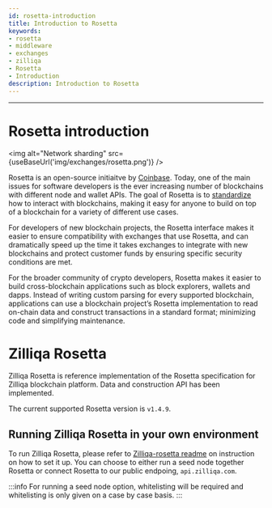 ```yaml
---
id: rosetta-introduction
title: Introduction to Rosetta
keywords: 
- rosetta
- middleware
- exchanges
- zilliqa
- Rosetta
- Introduction
description: Introduction to Rosetta
---
```


---

# Rosetta introduction

<img alt="Network sharding" src={useBaseUrl('img/exchanges/rosetta.png')} />

Rosetta is an open-source initiaitve by [Coinbase](https://blog.coinbase.com/introducing-rosetta-build-once-integrate-your-blockchain-everywhere-9b97d284f5b9). Today, one of the main issues for software developers is the ever increasing number of blockchains with different node and wallet APIs. The goal of Rosetta is to [standardize](https://github.com/coinbase/rosetta-specifications) how to interact with blockchains, making it easy for anyone to build on top of a blockchain for a variety of different use cases.

For developers of new blockchain projects, the Rosetta interface makes it easier to ensure compatibility with exchanges that use Rosetta, and can dramatically speed up the time it takes exchanges to integrate with new blockchains and protect customer funds by ensuring specific security conditions are met.

For the broader community of crypto developers, Rosetta makes it easier to build cross-blockchain applications such as block explorers, wallets and dapps. Instead of writing custom parsing for every supported blockchain, applications can use a blockchain project’s Rosetta implementation to read on-chain data and construct transactions in a standard format; minimizing code and simplifying maintenance.

# Zilliqa Rosetta

Zilliqa Rosetta is reference implementation of the Rosetta specification for Zilliqa blockchain platform. Data and construction API has been implemented. 

The current supported Rosetta version is `v1.4.9`.

## Running Zilliqa Rosetta in your own environment

To run Zilliqa Rosetta, please refer to [Zilliqa-rosetta readme](https://github.com/Zilliqa/zilliqa-rosetta) on instruction on how to set it up. You can choose to either run a seed node together Rosetta or connect Rosetta to our public endpoing, `api.zilliqa.com`. 

:::info
For running a seed node option, whitelisting will be required and whitelisting is only given on a case by case basis.
:::
